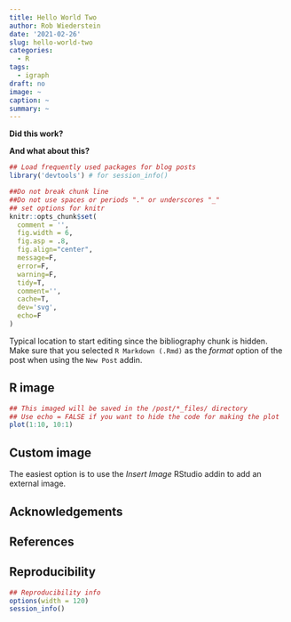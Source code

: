 ```yaml
---
title: Hello World Two
author: Rob Wiederstein
date: '2021-02-26'
slug: hello-world-two
categories:
  - R
tags:
  - igraph
draft: no
image: ~
caption: ~
summary: ~
---
```


**Did this work?**

**And what about this?**


```r
## Load frequently used packages for blog posts
library('devtools') # for session_info()
```

```r
##Do not break chunk line
##Do not use spaces or periods "." or underscores "_"
## set options for knitr
knitr::opts_chunk$set(
  comment = '',
  fig.width = 6,
  fig.asp = .8,
  fig.align="center",
  message=F,
  error=F,
  warning=F,
  tidy=T,
  comment='',
  cache=T,
  dev='svg',
  echo=F
)

```

Typical location to start editing since the bibliography chunk is hidden. Make sure that you selected `R Markdown (.Rmd)` as the _format_ option of the post when using the `New Post` addin.

## R image


```r
## This imaged will be saved in the /post/*_files/ directory
## Use echo = FALSE if you want to hide the code for making the plot
plot(1:10, 10:1)
```
## Custom image

The easiest option is to use the  _Insert Image_ RStudio addin to add an external image.


## Acknowledgements


## References


## Reproducibility

```r
## Reproducibility info
options(width = 120)
session_info()
```
